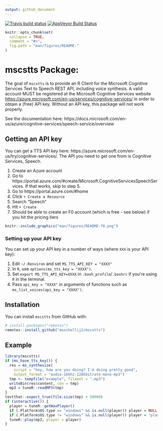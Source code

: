 ```yaml
---
output: github_document
---
```


[![Travis build status](https://travis-ci.com/muschellij2/mscstts.svg?branch=master)](https://travis-ci.com/muschellij2/mscstts)
[![AppVeyor Build Status](https://ci.appveyor.com/api/projects/status/github/muschellij2/mscstts?branch=master&svg=true)](https://ci.appveyor.com/project/muschellij2/mscstts)
<!-- README.md is generated from README.Rmd. Please edit that file -->

```r
knitr::opts_chunk$set(
  collapse = TRUE,
  comment = "#>",
  fig.path = "man/figures/README-"
)
```
# mscstts Package: 
The goal of `mscstts` is to provide an R Client for the Microsoft Cognitive Services Text to Speech REST API, including voice synthesis. A valid account MUST be registered at the Microsoft Cognitive Services website <https://azure.microsoft.com/en-us/services/cognitive-services/> in order to obtain a (free) API key. Without an API key, this package will not work properly.

See the documentation here: https://docs.microsoft.com/en-us/azure/cognitive-services/speech-service/overview

## Getting an API key

You can get a TTS API key here: https://azure.microsoft.com/en-us/try/cognitive-services/.  The API you need to get one from is Cognitive Services, Speech.

1.  Create an Azure account
2.  Go to https://portal.azure.com/#create/Microsoft.CognitiveServicesSpeechServices.  If that works, skip to step 5.
3.  Go to https://portal.azure.com/#home
4. Click `+ Create a Resource`
5. Search "Speech"
6. Hit `+ Create`
7. Should be able to create an F0 account (which is free - see below) if you hit the pricing tiers

```r
knitr::include_graphics("man/figures/README-f0.png")
```

### Setting up your API key

You can set up your API key in a number of ways (where `XXX` is your API key):

1. Edit `~/.Renviron` and set `MS_TTS_API_KEY = "XXXX"`
2. In `R`, use `options(ms_tts_key = "XXXX")`.
3. Set `export MS_TTS_API_KEY=XXXX` in `.bash_profile`/`.bashrc` if you're using `R` in the terminal.
4. Pass `api_key = "XXXX"` in arguments of functions such as `ms_list_voices(api_key = "XXXX")`.


## Installation

You can install `mscstts` from GitHub with:

```r
# install.packages("remotes")
remotes::install_github("muschellij2/mscstts")
```


## Example

```r
library(mscstts)
if (ms_have_tts_key()) {
  res = ms_synthesize(
    script = "hey, how are you doing? I'm doing pretty good",
    output_format = "audio-16khz-128kbitrate-mono-mp3")
  tmp <- tempfile("example", fileext = ".mp3")
  writeBin(res$content, con = tmp)
  mp3 = tuneR::readMP3(tmp)
}
testthat::expect_true(file.size(tmp) > 50000)
if (interactive()) {
  player = tuneR::getWavPlayer()
  if (.Platform$OS.type == "windows" && is.null(player)) player = NULL
  if (.Platform$OS.type != "windows" && is.null(player)) player = "play"
  tuneR::play(mp3, player = player)
}
```
